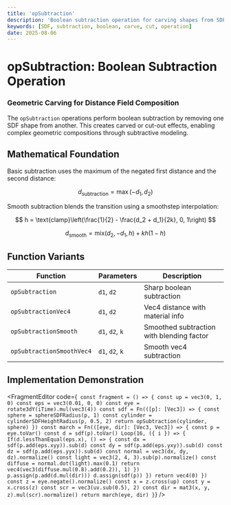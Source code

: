 ```yaml
---
title: 'opSubtraction'
description: 'Boolean subtraction operation for carving shapes from SDF primitives'
keywords: [SDF, subtraction, boolean, carve, cut, operation]
date: 2025-08-06
---
```



# opSubtraction: Boolean Subtraction Operation

### Geometric Carving for Distance Field Composition

The `opSubtraction` operations perform boolean subtraction by removing one SDF shape from another. This creates carved or cut-out effects, enabling complex geometric compositions through subtractive modeling.

## Mathematical Foundation

Basic subtraction uses the maximum of the negated first distance and the second distance:

$$
d_{\text{subtraction}} = \max(-d_1, d_2)
$$

Smooth subtraction blends the transition using a smoothstep interpolation:

$$
h = \text{clamp}\left(\frac{1}{2} - \frac{d_2 + d_1}{2k}, 0, 1\right)
$$

$$
d_{\text{smooth}} = \text{mix}(d_2, -d_1, h) + kh(1-h)
$$

## Function Variants

| Function                  | Parameters      | Description                               |
| ------------------------- | --------------- | ----------------------------------------- |
| `opSubtraction`           | `d1`, `d2`      | Sharp boolean subtraction                 |
| `opSubtractionVec4`       | `d1`, `d2`      | Vec4 distance with material info          |
| `opSubtractionSmooth`     | `d1`, `d2`, `k` | Smoothed subtraction with blending factor |
| `opSubtractionSmoothVec4` | `d1`, `d2`, `k` | Smooth vec4 subtraction                   |

## Implementation Demonstration

<FragmentEditor
        code={`
const fragment = () => {
        const up = vec3(0, 1, 0)
        const eps = vec3(0.01, 0, 0)
        const eye = rotate3dY(iTime).mul(vec3(4))
        const sdf = Fn(([p]: [Vec3]) => {
                const sphere = sphereSDFRadius(p, 1)
                const cylinder = cylinderSDFHeightRadius(p, 0.5, 2)
                return opSubtraction(cylinder, sphere)
        })
        const march = Fn(([eye, dir]: [Vec3, Vec3]) => {
                const p = eye.toVar()
                const d = sdf(p).toVar()
                Loop(16, ({ i }) => {
                        If(d.lessThanEqual(eps.x), () => {
                                const dx = sdf(p.add(eps.xyy)).sub(d)
                                const dy = sdf(p.add(eps.yxy)).sub(d)
                                const dz = sdf(p.add(eps.yyx)).sub(d)
                                const normal = vec3(dx, dy, dz).normalize()
                                const light = vec3(2, 4, 3).sub(p).normalize()
                                const diffuse = normal.dot(light).max(0.1)
                                return vec4(vec3(diffuse.mul(0.8).add(0.2)), 1)
                        })
                        p.assign(p.add(d.mul(dir)))
                        d.assign(sdf(p))
                })
                return vec4(0)
        })
        const z = eye.negate().normalize()
        const x = z.cross(up)
        const y = x.cross(z)
        const scr = vec3(uv.sub(0.5), 2)
        const dir = mat3(x, y, z).mul(scr).normalize()
        return march(eye, dir)
}`}
/>

